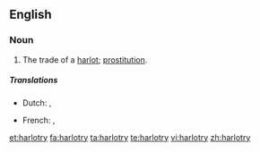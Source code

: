 ==English==

===Noun===
{{en-noun|harlotries|-}}

# The trade of a [[harlot]]; [[prostitution]].

=====Translations=====
{{trans-top|The trade of a harlot; prostitution.}}
* Dutch: {{t+|nl|hoererij}},{{t+|nl|prostitutie}}
{{trans-mid}}
* French: {{t+|fr|prostitution|f}},{{t+|fr|putasserie|f}}
{{trans-bottom}}

[[et:harlotry]]
[[fa:harlotry]]
[[ta:harlotry]]
[[te:harlotry]]
[[vi:harlotry]]
[[zh:harlotry]]